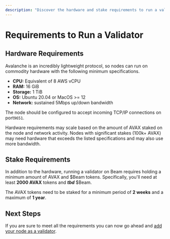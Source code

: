```yaml
---
description: "Discover the hardware and stake requirements to run a validator node on the Avalanche Beam network."
---
```



# Requirements to Run a Validator

## Hardware Requirements

Avalanche is an incredibly lightweight protocol, so nodes can run on commodity hardware with the following minimum specifications.

- **CPU:** Equivalent of 8 AWS vCPU
- **RAM:** 16 GiB
- **Storage:** 1 TiB
- **OS:** Ubuntu 20.04 or MacOS >= 12
- **Network:** sustained 5Mbps up/down bandwidth

The node should be configured to accept incoming TCP/IP connections on port`9651`.

<Callout type="info">
  Hardware requirements may scale based on the amount of AVAX staked on the node
  and network activity. Nodes with significant stakes (100k+ AVAX) may need
  hardware that exceeds the listed specifications and may also use more
  bandwidth.
</Callout>

## Stake Requirements

In addition to the hardware, running a validator on Beam requires holding a minimum amount of AVAX and $Beam tokens. Specifically, you'll need at least **2000 AVAX** tokens and **_tbd_** $Beam.

The AVAX tokens need to be staked for a minimum period of **2 weeks** and a maximum of **1 year**.

## Next Steps

If you are sure to meet all the requirements you can now go ahead and [add your node as a validator](/chain/nodes/validator).
